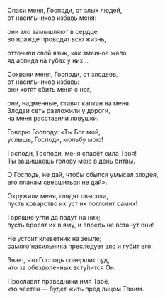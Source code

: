 Спаси меня, Господи, от злых людей,  
от насильников избавь меня:

они зло замышляют в сердце,  
во вражде проводят всю жизнь,

отточили свой язык, как змеиное жало,  
яд а́спида на губах у них…

Сохрани меня, Господи, от злодеев,  
от насильников избавь:  
они хотят сбить меня с ног,

они, надменные, ставят капкан на меня.  
Злодеи сеть разложили у дороги,  
на меня расставили ловушки.

Говорю Господу: «Ты Бог мой,  
услышь, Господи, мольбу мою!

Господи, Господи, меня спасёт сила Твоя!  
Ты защищаешь голову мою в день битвы.

О Господь, не дай, чтобы сбылся умысел злодея,  
его планам свершиться не дай».

Окружили меня, глядят свысока,  
пусть коварство их уст их поглотит самих!

Горящие угли да падут на них;  
пусть бросят их в яму, и впредь не встанут они!

Не устоит клеветник на земле;  
самого́ насильника преследует зло и губит его.

Знаю, что Господь совершит суд,  
что за обездоленных всту́пится Он.

Прославят праведники имя Твоё,  
кто честен — будет жить пред лицом Твоим.
